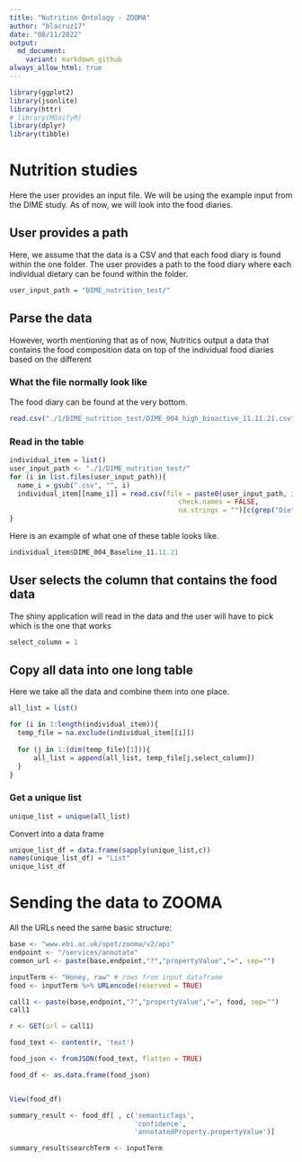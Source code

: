 ```yaml
---
title: "Nutrition Ontology - ZOOMA"
author: "blacruz17"
date: "08/11/2022"
output: 
  md_document:
    variant: markdown_github
always_allow_html: true
---
```


```r
library(ggplot2)
library(jsonlite)
library(httr)
# library(MGnifyR)
library(dplyr)
library(tibble)
```


# Nutrition studies
Here the user provides an input file. We will be using the example input from the DIME study. As of now, we will look into the food diaries.

## User provides a path
Here, we assume that the data is a CSV and that each food diary is found within the one folder. The user provides a path to the food diary where each individual dietary can be found within the folder.
```r
user_input_path = "DIME_nutrition_test/"
```

## Parse the data
However, worth mentioning that as of now, Nutritics output a data that contains the food composition data on top of the individual food diaries based on the different

### What the file normally look like
The food diary can be found at the very bottom.
```r
read.csv("./1/DIME_nutrition_test/DIME_004_high_bioactive_11.11.21.csv")
```

### Read in the table
```r
individual_item = list()
user_input_path <- "./1/DIME_nutrition_test/"
for (i in list.files(user_input_path)){
  name_i = gsub(".csv", "", i)
  individual_item[[name_i]] = read.csv(file = paste0(user_input_path, i),
                                          check.names = FALSE, 
                                          na.strings = "")[c(grep("Diet L",read.csv(file = paste(user_input_path, i, sep = ""), check.names = FALSE)[,1]):dim(read.csv(file = paste(user_input_path, i, sep = ""), check.names = FALSE))[1]),1:3]
}
```

Here is an example of what one of these table looks like.
```r
individual_item$DIME_004_Baseline_11.11.21
```

## User selects the column that contains the food data
The shiny application will read in the data and the user will have to pick which is the one that works
```r
select_column = 1
```


## Copy all data into one long table
Here we take all the data and combine them into one place.
```r
all_list = list()

for (i in 1:length(individual_item)){
  temp_file = na.exclude(individual_item[[i]])
  
  for (j in 1:(dim(temp_file)[1])){
      all_list = append(all_list, temp_file[j,select_column])
  }
}
```

### Get a unique list
```r
unique_list = unique(all_list)
```

Convert into a data frame
```r
unique_list_df = data.frame(sapply(unique_list,c))
names(unique_list_df) = "List"
unique_list_df
```

# Sending the data to ZOOMA

All the URLs need the same basic structure:
```r
base <- "www.ebi.ac.uk/spot/zooma/v2/api"
endpoint <- "/services/annotate"
common_url <- paste(base,endpoint,"?","propertyValue","=", sep="")

inputTerm <- "Honey, raw" # rows from input dataframe
food <- inputTerm %>% URLencode(reserved = TRUE)

call1 <- paste(base,endpoint,"?","propertyValue","=", food, sep="")
call1

r <- GET(url = call1)

food_text <- content(r, 'text')

food_json <- fromJSON(food_text, flatten = TRUE)

food_df <- as.data.frame(food_json)


View(food_df)

summary_result <- food_df[ , c('semanticTags',
                               'confidence',
                               'annotatedProperty.propertyValue')]

summary_result$searchTerm <- inputTerm

```